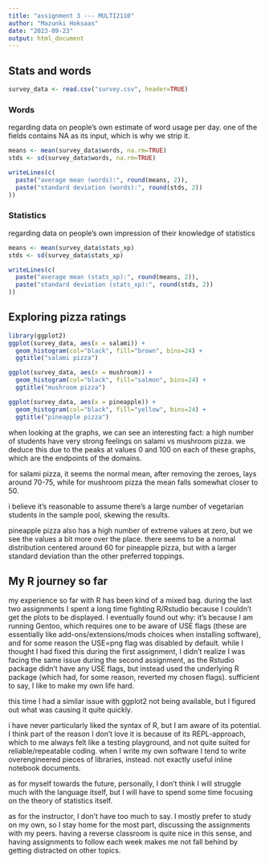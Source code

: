 ```yaml
---
title: "assignment 3 --- MULTI2110"
author: "Mazunki Hoksaas"
date: "2023-09-23"
output: html_document
---
```


## Stats and words

```r
survey_data <- read.csv("survey.csv", header=TRUE)
```

### Words

regarding data on people's own estimate of word usage per day. one of the fields contains NA as its input, which is why we strip it.

```r
means <- mean(survey_data$words, na.rm=TRUE)
stds <- sd(survey_data$words, na.rm=TRUE)

writeLines(c(
  paste("average mean (words):", round(means, 2)),
  paste("standard deviation (words):", round(stds, 2))
))
```

### Statistics

regarding data on people's own impression of their knowledge of statistics

```r
means <- mean(survey_data$stats_xp)
stds <- sd(survey_data$stats_xp)

writeLines(c(
  paste("average mean (stats_xp):", round(means, 2)),
  paste("standard deviation (stats_xp):", round(stds, 2))
))
```

## Exploring pizza ratings

```r
library(ggplot2)
ggplot(survey_data, aes(x = salami)) +
  geom_histogram(col="black", fill="brown", bins=24) +
  ggtitle("salami pizza")

ggplot(survey_data, aes(x = mushroom)) +
  geom_histogram(col="black", fill="salmon", bins=24) +
  ggtitle("mushroom pizza")

ggplot(survey_data, aes(x = pineapple)) +
  geom_histogram(col="black", fill="yellow", bins=24) +
  ggtitle("pineapple pizza")
```

when looking at the graphs, we can see an interesting fact: a high number of students have very strong feelings on salami vs mushroom pizza. we deduce this due to the peaks at values 0 and 100 on each of these graphs, which are the endpoints of the domains.

for salami pizza, it seems the normal mean, after removing the zeroes, lays around 70-75, while for mushroom pizza the mean falls somewhat closer to 50.

i believe it's reasonable to assume there's a large number of vegetarian students in the sample pool, skewing the results.

pineapple pizza also has a high number of extreme values at zero, but we see the values a bit more over the place. there seems to be a normal distribution centered around 60 for pineapple pizza, but with a larger standard deviation than the other preferred toppings.

## My R journey so far

my experience so far with R has been kind of a mixed bag. during the last two assignments I spent a long time fighting R/Rstudio because I couldn't get the plots to be displayed. I eventually found out why: it's because I am running Gentoo, which requires one to be aware of USE flags (these are essentially like add-ons/extensions/mods choices when installing software), and for some reason the USE=png flag was disabled by default. while I thought I had fixed this during the first assignment, I didn't realize I was facing the same issue during the second assignment, as the Rstudio package didn't have any USE flags, but instead used the underlying R package (which had, for some reason, reverted my chosen flags). sufficient to say, I like to make my own life hard.

this time I had a similar issue with ggplot2 not being available, but I figured out what was causing it quite quickly.

i have never particularly liked the syntax of R, but I am aware of its potential. I think part of the reason I don't love it is because of its REPL-approach, which to me always felt like a testing playground, and not quite suited for reliable/repeatable coding. when I write my own software I tend to write overengineered pieces of libraries, instead. not exactly useful inline notebook documents.

as for myself towards the future, personally, I don't think I will struggle much with the language itself, but I will have to spend some time focusing on the theory of statistics itself.

as for the instructor, I don't have too much to say. I mostly prefer to study on my own, so I stay home for the most part, discussing the assignments with my peers. having a reverse classroom is quite nice in this sense, and having assignments to follow each week makes me not fall behind by getting distracted on other topics.
